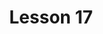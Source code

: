 ---
title: Lesson 17
description: Scope, determining if a variable is in scope, class, function vs. local scope
---